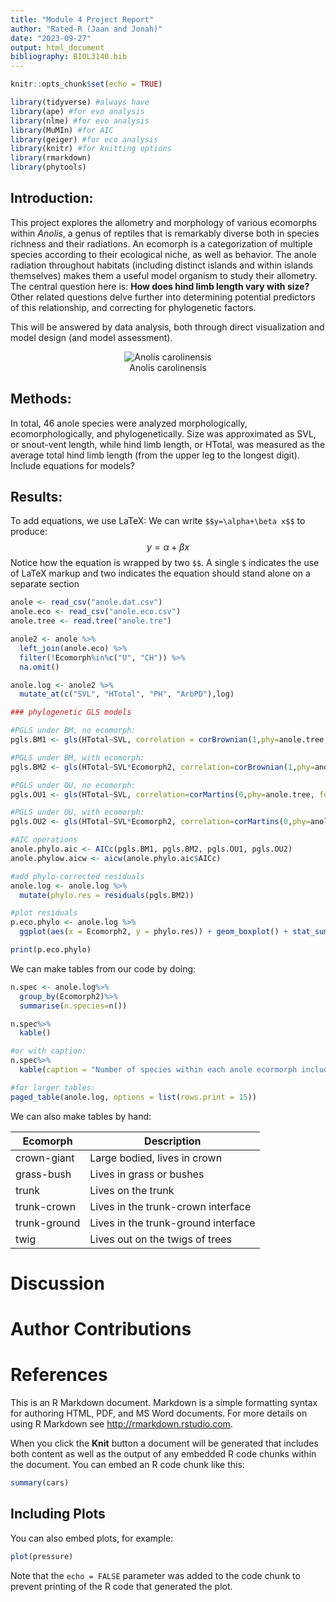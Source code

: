 ```yaml
---
title: "Module 4 Project Report"
author: "Rated-R (Jaan and Jonah)"
date: "2023-09-27"
output: html_document
bibliography: BIOL3140.bib
---
```


```r
knitr::opts_chunk$set(echo = TRUE)
```

```r
library(tidyverse) #always have
library(ape) #for evo analysis
library(nlme) #for evo analysis
library(MuMIn) #for AIC
library(geiger) #for eco analysis
library(knitr) #for knitting options
library(rmarkdown)
library(phytools)
```

## Introduction:

  This project explores the allometry and morphology of various ecomorphs within *Anolis*, a genus of reptiles that is remarkably diverse both in species richness and their radiations. An ecomorph is a categorization of multiple species according to their ecological niche, as well as behavior. The anole radiation throughout habitats (including distinct islands and within islands themselves) makes them a useful model organism to study their allometry. The central question here is: **How does hind limb length vary with size?** Other related questions delve further into determining potential predictors of this relationship, and correcting for phylogenetic factors.

  This will be answered by data analysis, both through direct visualization and model design (and model assessment).

<center>![Anolis carolinensis](https://upload.wikimedia.org/wikipedia/commons/5/5a/Anolis_carolinensis.jpg)</center>


## Methods:

  In total, 46 anole species were analyzed morphologically, ecomorphologically, and phylogenetically. Size was approximated as SVL, or snout-vent length, while hind limb length, or HTotal, was measured as the average total hind limb length (from the upper leg to the longest digit). Include equations for models?

## Results:


To add equations, we use LaTeX: We can write `$$y=\alpha+\beta x$$` to produce: $$y=\alpha+\beta x$$ Notice how the equation is wrapped by two `$$`. A single `$` indicates the use of LaTeX markup and two indicates the equation should stand alone on a separate section


```r
anole <- read_csv("anole.dat.csv")
anole.eco <- read_csv("anole.eco.csv")
anole.tree <- read.tree("anole.tre")
```

```r
anole2 <- anole %>%
  left_join(anole.eco) %>%
  filter(!Ecomorph%in%c("U", "CH")) %>%
  na.omit()

anole.log <- anole2 %>%
  mutate_at(c("SVL", "HTotal", "PH", "ArbPD"),log)
```

```r
### phylogenetic GLS models

#PGLS under BM, no ecomorph:
pgls.BM1 <- gls(HTotal~SVL, correlation = corBrownian(1,phy=anole.tree, form=~Species), data=anole.log, method="ML")

#PGLS under BM, with ecomorph:
pgls.BM2 <- gls(HTotal~SVL*Ecomorph2, correlation=corBrownian(1,phy=anole.tree,form=~Species), data=anole.log, method="ML")

#PGLS under OU, no ecomorph:
pgls.OU1 <- gls(HTotal~SVL, correlation=corMartins(0,phy=anole.tree, form=~Species), data=anole.log, method="ML")

#PGLS under OU, with ecomorph:
pgls.OU2 <- gls(HTotal~SVL*Ecomorph2, correlation=corMartins(0,phy=anole.tree, form=~Species), data=anole.log, method="ML")

```

```r
#AIC operations
anole.phylo.aic <- AICc(pgls.BM1, pgls.BM2, pgls.OU1, pgls.OU2)
anole.phylow.aicw <- aicw(anole.phylo.aic$AICc)
```

```r
#add phylo-corrected residuals
anole.log <- anole.log %>%
  mutate(phylo.res = residuals(pgls.BM2))
```

```r
#plot residuals
p.eco.phylo <- anole.log %>%
  ggplot(aes(x = Ecomorph2, y = phylo.res)) + geom_boxplot() + stat_summary(fun=mean, geom="point", size=3)

print(p.eco.phylo)
```

We can make tables from our code by doing:

```r
n.spec <- anole.log%>%
  group_by(Ecomorph2)%>%
  summarise(n.species=n())

n.spec%>%
  kable()

#or with caption:
n.spec%>%
  kable(caption = "Number of species within each anole ecormorph included in this study")

#for larger tables:
paged_table(anole.log, options = list(rows.print = 15))
```

We can also make tables by hand:

| Ecomorph     | Description                         |
|--------------|-------------------------------------|
| crown-giant  | Large bodied, lives in crown        |
| grass-bush   | Lives in grass or bushes            |
| trunk        | Lives on the trunk                  |
| trunk-crown  | Lives in the trunk-crown interface  |
| trunk-ground | Lives in the trunk-ground interface |
| twig         | Lives out on the twigs of trees     |

# Discussion

# Author Contributions

# References

This is an R Markdown document. Markdown is a simple formatting syntax for authoring HTML, PDF, and MS Word documents. For more details on using R Markdown see <http://rmarkdown.rstudio.com>.

When you click the **Knit** button a document will be generated that includes both content as well as the output of any embedded R code chunks within the document. You can embed an R code chunk like this:

```r
summary(cars)
```

## Including Plots

You can also embed plots, for example:

```r
plot(pressure)
```

Note that the `echo = FALSE` parameter was added to the code chunk to prevent printing of the R code that generated the plot.
